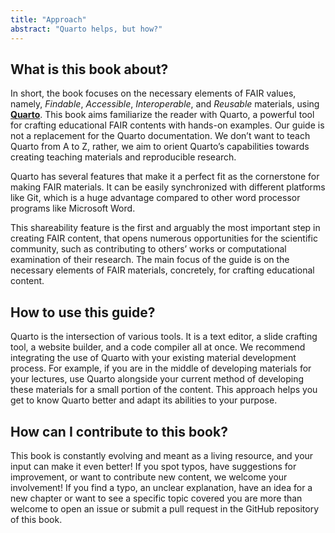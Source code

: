 ```yaml
---
title: "Approach"
abstract: "Quarto helps, but how?"
---
```


## What is this book about?

In short, the book focuses on the necessary elements of FAIR values, namely, *Findable*, *Accessible*, *Interoperable*, and *Reusable* materials, using [**Quarto**]({{< links.quarto >}}).
This book aims familiarize the reader with Quarto, a powerful tool for crafting educational FAIR contents with hands-on examples.
Our guide is not a replacement for the Quarto documentation.
We don't want to teach Quarto from A to Z, rather, we aim to orient Quarto's capabilities towards creating teaching materials and reproducible research.

Quarto has several features that make it a perfect fit as the cornerstone for making FAIR materials.
It can be easily synchronized with different platforms like Git, which is a huge advantage compared to other word processor programs like Microsoft Word.

This shareability feature is the first and arguably the most important step in creating FAIR content, that opens numerous opportunities for the scientific community, such as contributing to others' works or computational examination of their research.
The main focus of the guide is on the necessary elements of FAIR materials, concretely, for crafting educational content.

## How to use this guide?

Quarto is the intersection of various tools.
It is a text editor, a slide crafting tool, a website builder, and a code compiler all at once.
We recommend integrating the use of Quarto with your existing material development process.
For example, if you are in the middle of developing materials for your lectures, use Quarto alongside your current method of developing these materials for a small portion of the content.
This approach helps you get to know Quarto better and adapt its abilities to your purpose.

## How can I contribute to this book?

This book is constantly evolving and meant as a living resource, and your input can make it even better!
If you spot typos, have suggestions for improvement, or want to contribute new content, we welcome your involvement!
If you find a typo, an unclear explanation, have an idea for a new chapter or want to see a specific topic covered you are more than welcome to open an issue or submit a pull request in the GitHub repository of this book.
